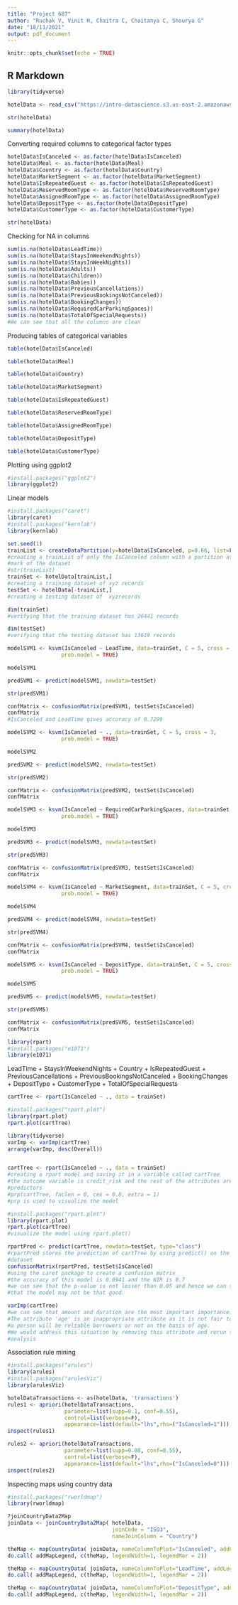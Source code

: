 ---
title: "Project 687"
author: "Ruchak V, Vinit H, Chaitra C, Chaitanya C, Shourya G"
date: "18/11/2021"
output: pdf_document
---

```{r setup, include=FALSE}
knitr::opts_chunk$set(echo = TRUE)
```

## R Markdown

```{r}
library(tidyverse)
```

```{r}
hotelData <- read_csv("https://intro-datascience.s3.us-east-2.amazonaws.com/Resort01.csv")
```

```{r}
str(hotelData)
```

```{r}
summary(hotelData)
```

Converting required columns to categorical factor types
```{r}
hotelData$IsCanceled <- as.factor(hotelData$IsCanceled)
hotelData$Meal <- as.factor(hotelData$Meal)
hotelData$Country <- as.factor(hotelData$Country)
hotelData$MarketSegment <- as.factor(hotelData$MarketSegment)
hotelData$IsRepeatedGuest <- as.factor(hotelData$IsRepeatedGuest)
hotelData$ReservedRoomType <- as.factor(hotelData$ReservedRoomType)
hotelData$AssignedRoomType <- as.factor(hotelData$AssignedRoomType)
hotelData$DepositType <- as.factor(hotelData$DepositType)
hotelData$CustomerType <- as.factor(hotelData$CustomerType)
```

```{r}
str(hotelData)
```

Checking for NA in columns
```{r}
sum(is.na(hotelData$LeadTime))
sum(is.na(hotelData$StaysInWeekendNights))
sum(is.na(hotelData$StaysInWeekNights))
sum(is.na(hotelData$Adults))
sum(is.na(hotelData$Children))
sum(is.na(hotelData$Babies))
sum(is.na(hotelData$PreviousCancellations))
sum(is.na(hotelData$PreviousBookingsNotCanceled))
sum(is.na(hotelData$BookingChanges))
sum(is.na(hotelData$RequiredCarParkingSpaces))
sum(is.na(hotelData$TotalOfSpecialRequests))
#We can see that all the columns are clean
```
Producing tables of categorical variables

```{r}
table(hotelData$IsCanceled)
```

```{r}
table(hotelData$Meal)
```

```{r}
table(hotelData$Country)
```

```{r}
table(hotelData$MarketSegment)
```

```{r}
table(hotelData$IsRepeatedGuest)
```

```{r}
table(hotelData$ReservedRoomType)
```

```{r}
table(hotelData$AssignedRoomType)
```

```{r}
table(hotelData$DepositType)
```

```{r}
table(hotelData$CustomerType)
```

Plotting using ggplot2

```{r}
#install.packages("ggplot2")
library(ggplot2)
```


Linear models
```{r}
#install.packages("caret")
library(caret)
#install.packages("kernlab")
library(kernlab)
```

```{r}
set.seed(1)
trainList <- createDataPartition(y=hotelData$IsCanceled, p=0.66, list=FALSE)
#creating a trainList of only the IsCanceled column with a partition at the 66%
#mark of the dataset
#str(trainList)
trainSet <- hotelData[trainList,]
#creating a training dataset of xyz records
testSet <- hotelData[-trainList,]
#creating a testing dataset of  xyzrecords
```
```{r}
dim(trainSet) 
#verifying that the training dataset has 26441 records
```
```{r}
dim(testSet)
#verifying that the testing dataset has 13619 records
```
```{r}
modelSVM1 <- ksvm(IsCanceled ~ LeadTime, data=trainSet, C = 5, cross = 3, 
                 prob.model = TRUE)
```

```{r}
modelSVM1
```
```{r}
predSVM1 <- predict(modelSVM1, newdata=testSet)
```

```{r}
str(predSVM1)
```

```{r}
confMatrix <- confusionMatrix(predSVM1, testSet$IsCanceled)
confMatrix
#IsCanceled and LeadTime gives accuracy of 0.7299
```

```{r}
modelSVM2 <- ksvm(IsCanceled ~ ., data=trainSet, C = 5, cross = 3, 
                 prob.model = TRUE)
```

```{r}
modelSVM2
```

```{r}
predSVM2 <- predict(modelSVM2, newdata=testSet)
```

```{r}
str(predSVM2)
```

```{r}
confMatrix <- confusionMatrix(predSVM2, testSet$IsCanceled)
confMatrix
```
```{r}
modelSVM3 <- ksvm(IsCanceled ~ RequiredCarParkingSpaces, data=trainSet, C = 5, cross = 3, 
                 prob.model = TRUE)
```

```{r}
modelSVM3
```

```{r}
predSVM3 <- predict(modelSVM3, newdata=testSet)
```

```{r}
str(predSVM3)
```

```{r}
confMatrix <- confusionMatrix(predSVM3, testSet$IsCanceled)
confMatrix
```
```{r}
modelSVM4 <- ksvm(IsCanceled ~ MarketSegment, data=trainSet, C = 5, cross = 3, 
                 prob.model = TRUE)
```

```{r}
modelSVM4
```

```{r}
predSVM4 <- predict(modelSVM4, newdata=testSet)
```

```{r}
str(predSVM4)
```

```{r}
confMatrix <- confusionMatrix(predSVM4, testSet$IsCanceled)
confMatrix
```

```{r}
modelSVM5 <- ksvm(IsCanceled ~ DepositType, data=trainSet, C = 5, cross = 3, 
                 prob.model = TRUE)
```

```{r}
modelSVM5
```

```{r}
predSVM5 <- predict(modelSVM5, newdata=testSet)
```

```{r}
str(predSVM5)
```

```{r}
confMatrix <- confusionMatrix(predSVM5, testSet$IsCanceled)
confMatrix
```


```{r}
library(rpart)
#install.packages("e1071")
library(e1071)
```
LeadTime + StaysInWeekendNights + 
                               Country + IsRepeatedGuest + PreviousCancellations
                               + PreviousBookingsNotCanceled + BookingChanges 
                               + DepositType + CustomerType 
                               + TotalOfSpecialRequests
```{r}
cartTree <- rpart(IsCanceled ~ ., data = trainSet)
```

```{r}
#install.packages("rpart.plot")
library(rpart.plot)
rpart.plot(cartTree)
```
```{r}
library(tidyverse)
varImp <- varImp(cartTree)
arrange(varImp, desc(Overall))
```

```{r}

```



```{r}
cartTree <- rpart(IsCanceled ~ ., data = trainSet)
#creating a rpart model and saving it in a variable called cartTree
#the outcome variable is credit_risk and the rest of the attributes are the 
#predictors
#prp(cartTree, faclen = 0, cex = 0.8, extra = 1)
#prp is used to visualize the model 
```

```{r}
#install.packages("rpart.plot")
library(rpart.plot)
rpart.plot(cartTree)
#visualize the model using rpart.plot()
```


```{r}
rpartPred <- predict(cartTree, newdata=testSet, type="class")
#rpartPred stores the prediction of cartTree by using predict() on the testing 
#dataset
confusionMatrix(rpartPred, testSet$IsCanceled)
#using the caret package to create a confusion matrix
#the accuracy of this model is 0.6941 and the NIR is 0.7
#we can see that the p-value is not lesser than 0.05 and hence we can say
#that the model may not be that good.
```

```{r}
varImp(cartTree)
#we can see that amount and duration are the most important importance. 
#The attribute 'age' is an inappropriate attribute as it is not fair to judge if
#a person will be reliable borrowers or not on the basis of age. 
#We would address this situation by removing this attribute and rerun the 
#analysis
```

Association rule mining

```{r}
#install.packages("arules")
library(arules)
#install.packages("arulesViz")
library(arulesViz)
```

```{r}
hotelDataTransactions <- as(hotelData, 'transactions')
rules1 <- apriori(hotelDataTransactions,
                  parameter=list(supp=0.1, conf=0.55),
                  control=list(verbose=F),
                  appearance=list(default="lhs",rhs=("IsCanceled=1")))
inspect(rules1)
```



```{r}
rules2 <- apriori(hotelDataTransactions,
                  parameter=list(supp=0.08, conf=0.55),
                  control=list(verbose=F),
                  appearance=list(default="lhs",rhs=("IsCanceled=0")))
inspect(rules2)
```

Inspecting maps using country data
```{r}
#install.packages("rworldmap")
library(rworldmap)
```

```{r}
?joinCountryData2Map
joinData <- joinCountryData2Map( hotelData,
                                 joinCode = "ISO3",
                                 nameJoinColumn = "Country")

theMap <- mapCountryData( joinData, nameColumnToPlot="IsCanceled", addLegend=FALSE )
do.call( addMapLegend, c(theMap, legendWidth=1, legendMar = 2))
```

```{r}
theMap <- mapCountryData( joinData, nameColumnToPlot="LeadTime", addLegend=FALSE )
do.call( addMapLegend, c(theMap, legendWidth=1, legendMar = 2))
```
```{r}
theMap <- mapCountryData( joinData, nameColumnToPlot="DepositType", addLegend=FALSE )
do.call( addMapLegend, c(theMap, legendWidth=1, legendMar = 2))
```

